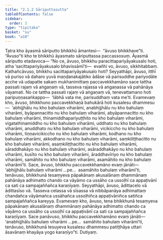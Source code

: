 ```yaml
---
title: "2.1.2 Sāriputtasutta"
tableOfContents: false
sidebar:
  order: 3
type: "tipitaka"
basket: "su"
book: "a10"
---
```



<DynamicBreadcrumb />

<Division number="52" book="a10">

<Paragraph number="376" book="a10">
Tatra kho āyasmā sāriputto bhikkhū āmantesi—  “āvuso bhikkhave”ti. “Āvuso”ti kho te bhikkhū āyasmato sāriputtassa paccassosuṃ. Āyasmā sāriputto etadavoca—
</Paragraph>

<Paragraph number="377" book="a10">
“No ce, āvuso, bhikkhu paracittapariyāyakusalo hoti, atha ‘sacittapariyāyakusalo bhavissāmī’ti—  evañhi vo, āvuso, sikkhitabbaṃ.
</Paragraph>

<Paragraph number="378" book="a10">
Kathañcāvuso, bhikkhu sacittapariyāyakusalo hoti? Seyyathāpi, āvuso, itthī vā puriso vā daharo yuvā maṇḍanakajātiko ādāse vā parisuddhe pariyodāte acche vā udapatte sakaṃ mukhanimittaṃ paccavekkhamāno sace tattha passati rajaṃ vā aṅgaṇaṃ vā, tasseva rajassa vā aṅgaṇassa vā pahānāya vāyamati. No ce tattha passati rajaṃ vā aṅgaṇaṃ vā, tenevattamano hoti paripuṇṇasaṅkappo—  ‘lābhā vata me, parisuddhaṃ vata me’ti.
</Paragraph>

<Paragraph number="379" book="a10">
Evamevaṃ kho, āvuso, bhikkhuno paccavekkhaṇā bahukārā hoti kusalesu dhammesu—  ‘abhijjhālu nu kho bahulaṃ viharāmi, anabhijjhālu nu kho bahulaṃ viharāmi, byāpannacitto nu kho bahulaṃ viharāmi, abyāpannacitto nu kho bahulaṃ viharāmi, thinamiddhapariyuṭṭhito nu kho bahulaṃ viharāmi, vigatathinamiddho nu kho bahulaṃ viharāmi, uddhato nu kho bahulaṃ viharāmi, anuddhato nu kho bahulaṃ viharāmi, vicikiccho nu kho bahulaṃ viharāmi, tiṇṇavicikiccho nu kho bahulaṃ viharāmi, kodhano nu kho bahulaṃ viharāmi, akkodhano nu kho bahulaṃ viharāmi, saṃkiliṭṭhacitto nu kho bahulaṃ viharāmi, asaṃkiliṭṭhacitto nu kho bahulaṃ viharāmi, sāraddhakāyo nu kho bahulaṃ viharāmi, asāraddhakāyo nu kho bahulaṃ viharāmi, kusīto nu kho bahulaṃ viharāmi, āraddhavīriyo nu kho bahulaṃ viharāmi, samāhito nu kho bahulaṃ viharāmi, asamāhito nu kho bahulaṃ viharāmī’ti.
</Paragraph>

<Paragraph number="380" book="a10">
Sace, āvuso, bhikkhu paccavekkhamāno evaṃ jānāti—  ‘abhijjhālu bahulaṃ viharāmi …pe…  asamāhito bahulaṃ viharāmī’ti, tenāvuso, bhikkhunā tesaṃyeva pāpakānaṃ akusalānaṃ dhammānaṃ pahānāya adhimatto chando ca vāyāmo ca ussāho ca ussoḷhī ca appaṭivānī ca sati ca sampajaññañca karaṇīyaṃ. Seyyathāpi, āvuso, ādittacelo vā ādittasīso vā. Tasseva celassa vā sīsassa vā nibbāpanāya adhimattaṃ chandañca vāyāmañca ussāhañca ussoḷhiñca appaṭivāniñca satiñca sampajaññañca kareyya. Evamevaṃ kho, āvuso, tena bhikkhunā tesaṃyeva pāpakānaṃ akusalānaṃ dhammānaṃ pahānāya adhimatto chando ca vāyāmo ca ussāho ca ussoḷhī ca appaṭivānī ca sati ca sampajaññañca karaṇīyaṃ.
</Paragraph>

<Paragraph number="381" book="a10">
Sace panāvuso, bhikkhu paccavekkhamāno evaṃ jānāti—  ‘anabhijjhālu bahulaṃ viharāmi …pe…  samāhito bahulaṃ viharāmī’ti, tenāvuso, bhikkhunā tesuyeva kusalesu dhammesu patiṭṭhāya uttari āsavānaṃ khayāya yogo karaṇīyo”ti.

</Paragraph>
</Division>

<Paragraph number="382" type="center" book="a10">
Dutiyaṃ.
</Paragraph>